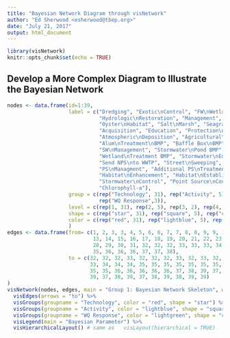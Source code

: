 ```yaml
---
title: "Bayesian Network Diagram through visNetwork"
author: "Ed Sherwood <esherwood@tbep.org>"
date: "July 21, 2017"
output: html_document
---
```


```r
library(visNetwork)
knitr::opts_chunk$set(echo = TRUE)
```

## Develop a More Complex Diagram to Illustrate the Bayesian Network
```r
nodes <- data.frame(id=1:39, 
                    label = c("Dredging", "Exotic\nControl", "FW\nWetlands", 
                              "Hydrologic\nRestoration", "Management", "Mangroves", 
                              "Oyster\nHabitat", "Salt\nMarsh", "Seagrass", "Uplands", 
                              "Acquisition", "Education", "Protection\nManagment", 
                              "Atmospheric\nDeposition", "Agricultural\nBMP", 
                              "Alum\nTreatment\nBMP", "Baffle Box\nBMP", "CDS Unit\nBMP",
                              "SW\nManagement", "Stormwater\nPond BMP", "Treatment\nTrain BMP", 
                              "Wetland\nTreatment BMP", "Stormwater\nEducation", "Stormwater\nRegulation", 
                              "Send NPS\nto WWTP", "Street\nSweeping", "On Site\nBMP", "Increase\nReuse", 
                              "PS\nManagment", "Additional PS\nTreatment", "PS\nRegulation", 
                              "Habitat\nEnhancement", "Habitat\nEstablishment", "Habitat\nProtection", 
                              "Stormwater\nControl", "Point Source\nControl", "Salinity", "Dissolved\nOxygen",
                              "Chlorophyll-a"), 
                    group = c(rep("Technology", 31), rep("Activity", 5), 
                              rep("WQ Response",3)),
                    level = c(rep(1, 31), rep(2, 5), rep(3, 2), rep(4, 1)),
                    shape = c(rep("star", 31), rep("square", 5), rep("circle", 3)),
                    color = c(rep("red", 31), rep("lightblue", 5), rep("lightgreen",3 ))
                    )                  
edges <- data.frame(from= c(1, 2, 3, 3, 4, 5, 6, 6, 7, 7, 8, 8, 9, 9, 10, 10, 11, 12,
                            13, 14, 15, 16, 17, 18, 19, 20, 21, 22, 23, 24, 25, 26, 27,
                            28, 29, 30, 31, 32, 32, 32, 33, 33, 33, 34, 34, 34, 35, 35,
                            35, 36, 36, 36, 37, 37, 38), 
                    to = c(32, 32, 32, 33, 32, 32, 32, 33, 32, 33, 32, 33, 32, 33, 32, 
                           33, 34, 34, 34, 35, 35, 35, 35, 35, 35, 35, 35, 35, 35, 35,
                           35, 35, 36, 36, 36, 36, 36, 37, 38, 39, 37, 38, 39, 37, 38,
                           39, 37, 38, 39, 37, 38, 39, 38, 39, 39)
)
visNetwork(nodes, edges, main = "Group 1: Bayesian Network Skeleton", width = "100%") %>%
  visEdges(arrows = "to") %>%
  visGroups(groupname = "Technology", color = "red", shape = "star") %>%
  visGroups(groupname = "Activity", color = "lightblue", shape = "square") %>% 
  visGroups(groupname = "WQ Response", color = "lightgreen", shape = "circle") %>%
  visLegend(main = "Bayesian Parameter") %>%
  visHierarchicalLayout() # same as   visLayout(hierarchical = TRUE) 
```
